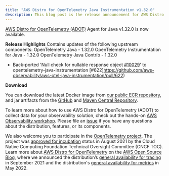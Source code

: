 ```yaml
---
title: "AWS Distro for OpenTelemetry Java Instrumentation v1.32.0"
description: This blog post is the release announcement for AWS Distro for OpenTelemetry - Instrumentation for Java v1.32.0
---
```



<SectionSeparator />

[AWS Distro for OpenTelemetry (ADOT)](https://aws-otel.github.io/) Agent for Java v1.32.0 is now available.

<SectionSeparator />

**Release Highlights**
Contains updates of the following upstream components:
OpenTelemetry Java - 1.32.0
OpenTelemetry Instrumentation for Java - 1.32.0
OpenTelemetry Java Contrib - 1.32.0

* Back-ported 'Null check for nullable response object [#10029](https://github.com/open-telemetry/opentelemetry-java-instrumentation/pull/10029)' to opentelemetry-java-instrumentation [#622]https://github.com/aws-observability/aws-otel-java-instrumentation/pull/622)

**Download**

You can download the latest Docker image from [our public ECR repository](https://gallery.ecr.aws/aws-observability/adot-autoinstrumentation-java), and jar artifacts from the
[GitHub](https://github.com/aws-observability/aws-otel-java-instrumentation/releases/tag/v1.32.0) and [Maven Central Repository](https://central.sonatype.com/artifact/software.amazon.opentelemetry/aws-opentelemetry-agent/1.32.0).

To learn more about how to use AWS Distro for OpenTelemetry (ADOT) to collect data for your observability solution,
check out the hands-on [AWS Observability workshop](https://observability.workshop.aws/en/adot.html).
Please file an [issue](https://github.com/aws-observability/aws-otel-community/issues) if you have any
questions about the distribution, features, or its components.

We also welcome you to participate in the [OpenTelemetry project](https://github.com/open-telemetry).
The project was [approved for incubation](https://www.cncf.io/blog/2021/08/26/opentelemetry-becomes-a-cncf-incubating-project/) status
in August 2021 by the Cloud Native Computing Foundation Technical Oversight Committee (CNCF TOC). Learn more about
[AWS Distro for OpenTelemetry](https://aws.amazon.com/blogs/opensource/category/management-tools/aws-distro-for-opentelemetry/) on the
[AWS Open Source Blog](https://aws.amazon.com/blogs/opensource/category/management-tools/aws-distro-for-opentelemetry/), where we announced
the distribution’s [general availability for tracing](https://aws.amazon.com/blogs/opensource/aws-distro-for-opentelemetry-is-now-ga-for-tracing/) in September 2021
and the distribution's [general availability for metrics](https://aws.amazon.com/blogs/opensource/aws-distro-for-opentelemetry-is-now-generally-available-for-metrics/) in May 2022.